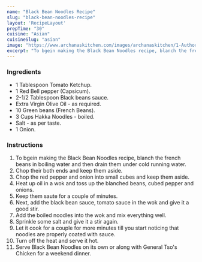 ---
name: "Black Bean Noodles Recipe"
slug: "black-bean-noodles-recipe"
layout: 'RecipeLayout'
prepTime: "30"
cuisine: "Asian"
cuisineSlug: "asian"
image: "https://www.archanaskitchen.com/images/archanaskitchen/1-Author/garimasgautam-gmail.com/Black_Bean_Noodles.jpg"
excerpt: "To bgein making the Black Bean Noodles recipe, blanch the french beans in boiling water and then drain them under cold running water"
---

### Ingredients

- 1 Tablespoon Tomato Ketchup.
- 1 Red Bell pepper (Capsicum).
- 2-1/2 Tablespoon Black beans sauce.
- Extra Virgin Olive Oil - as required.
- 10 Green beans (French Beans).
- 3 Cups Hakka Noodles - boiled.
- Salt - as per taste.
- 1 Onion.

### Instructions

1. To bgein making the Black Bean Noodles recipe, blanch the french beans in boiling water and then drain them under cold running water.
1. Chop their both ends and keep them aside.
1. Chop the red pepper and onion into small cubes and keep them aside.
1. Heat up oil in a wok and toss up the blanched beans, cubed pepper and onions.
1. Keep them saute for a couple of minutes.
1. Next, add the black bean sauce, tomato sauce in the wok and give it a good stir.
1. Add the boiled noodles into the wok and mix everything well.
1. Sprinkle some salt and give it a stir again.
1. Let it cook for a couple for more minutes till you start noticing that noodles are properly coated with sauce.
1. Turn off the heat and serve it hot.
1. Serve Black Bean Noodles on its own or along with General Tso's Chicken for a weekend dinner.

